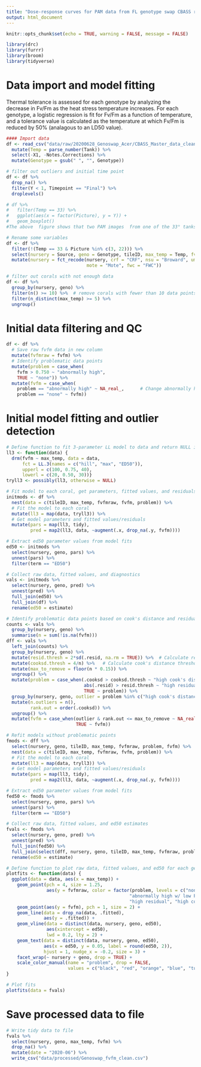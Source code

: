 ```yaml
---
title: "Dose-response curves for PAM data from FL genotype swap CBASS runs"
output: html_document
---
```


```r
knitr::opts_chunk$set(echo = TRUE, warning = FALSE, message = FALSE)

library(drc)
library(furrr)
library(broom)
library(tidyverse)
```

# Data import and model fitting

Thermal tolerance is assessed for each genotype by analyzing the decrease in Fv/Fm as the heat stress temperature increases. For each genotype, a logistic regression is fit for Fv/Fm as a function of temperature, and a tolerance value is calculated as the temperature at which Fv/Fm is reduced by 50% (analagous to an LD50 value).

```r
#### Import data
df <- read_csv("data/raw/20200628_Genoswap_Acer/CBASS_Master_data_clean.csv") %>%
  mutate(Temp = parse_number(Tank)) %>%
  select(-X1, -Notes.Corrections) %>%
  mutate(Genotype = gsub(" ", "", Genotype))

# filter out outliers and initial time point
df <- df %>%
  drop_na() %>%
  filter(Y < 1, Timepoint == "Final") %>%
  droplevels()

# df %>%
#   filter(Temp == 33) %>%
#   ggplot(aes(x = factor(Picture), y = Y)) +
#   geom_boxplot()
#The above  figure shows that two PAM images  from one of the 33° tanks are abnormally low -- remove these values below

# Rename some variables
df <- df %>%
  filter(!(Temp == 33 & Picture %in% c(3, 22))) %>%
  select(nursery = Source, geno = Genotype, tileID, max_temp = Temp, fvfm = Y) %>%
  mutate(nursery = fct_recode(nursery, crf = "CRF", nsu = "Broward", um = "UM",
                              mote = "Mote", fwc = "FWC"))

# filter out corals with not enough data
df <- df %>%
  group_by(nursery, geno) %>%
  filter(n() >= 10) %>%  # remove corals with fewer than 10 data points
  filter(n_distinct(max_temp) >= 5) %>%
  ungroup()
```

# Initial data filtering and QC
```r
df <- df %>%
  # Save raw fvfm data in new column
  mutate(fvfmraw = fvfm) %>%          
  # Identify problematic data points
  mutate(problem = case_when(
    fvfm > 0.750 ~ "abnormally high",
    TRUE ~ "none")) %>%
  mutate(fvfm = case_when(
    problem == "abnormally high" ~ NA_real_,      # Change abnormally high values to NA
    problem == "none" ~ fvfm))
```

# Initial model fitting and outlier detection
```r
# Define function to fit 3-parameter LL model to data and return NULL if fitting error
ll3 <- function(data) {
  drm(fvfm ~ max_temp, data = data, 
      fct = LL.3(names = c("hill", "max", "ED50")),
      upperl = c(100, 0.75, 40),
      lowerl = c(20, 0.50, 30))}
tryll3 <- possibly(ll3, otherwise = NULL)

# Fit model to each coral, get parameters, fitted values, and residuals
initmods <- df %>%
  nest(data = c(tileID, max_temp, fvfmraw, fvfm, problem)) %>%
  # Fit the model to each coral
  mutate(ll3 = map(data, tryll3)) %>%
  # Get model parameters and fitted values/residuals
  mutate(pars = map(ll3, tidy),
         pred = map2(ll3, data, ~augment(.x, drop_na(.y, fvfm))))

# Extract ed50 parameter values from model fits
ed50 <- initmods %>% 
  select(nursery, geno, pars) %>%
  unnest(pars) %>%
  filter(term == "ED50")

# Collect raw data, fitted values, and diagnostics
vals <- initmods %>%
  select(nursery, geno, pred) %>%
  unnest(pred) %>%
  full_join(ed50) %>%
  full_join(df) %>%
  rename(ed50 = estimate)

# Identify problematic data points based on cook's distance and residuals
counts <- vals %>% 
  group_by(nursery, geno) %>% 
  summarise(n = sum(!is.na(fvfm)))
dff <- vals %>%
  left_join(counts) %>%
  group_by(nursery, geno) %>%
  mutate(resid.thresh = 2*sd(.resid, na.rm = TRUE)) %>%  # Calculate residual threshold as 3 standard deviations
  mutate(cooksd.thresh = 4/n) %>%   # Calculate cook's distance threshold as 4/n
  mutate(max_to_remove = floor(n * 0.15)) %>%
  ungroup() %>%
  mutate(problem = case_when(.cooksd > cooksd.thresh ~ "high cook's distance",
                             abs(.resid) > resid.thresh ~ "high residual", 
                             TRUE ~ problem)) %>%
  group_by(nursery, geno, outlier = problem %in% c("high cook's distance", "high residual")) %>%
  mutate(n.outliers = n(),
         rank.out = order(.cooksd)) %>%
  ungroup() %>%
  mutate(fvfm = case_when(outlier & rank.out <= max_to_remove ~ NA_real_, 
                          TRUE ~ fvfm)) 

# Refit models without problematic points
fmods <- dff %>%
  select(nursery, geno, tileID, max_temp, fvfmraw, problem, fvfm) %>%
  nest(data = c(tileID, max_temp, fvfmraw, fvfm, problem)) %>%
  # Fit the model to each coral
  mutate(ll3 = map(data, tryll3)) %>%
  # Get model parameters and fitted values/residuals
  mutate(pars = map(ll3, tidy),
         pred = map2(ll3, data, ~augment(.x, drop_na(.y, fvfm))))

# Extract ed50 parameter values from model fits
fed50 <- fmods %>% 
  select(nursery, geno, pars) %>%
  unnest(pars) %>%
  filter(term == "ED50")

# Collect raw data, fitted values, and ed50 estimates
fvals <- fmods %>%
  select(nursery, geno, pred) %>%
  unnest(pred) %>%
  full_join(fed50) %>%
  full_join(select(dff, nursery, geno, tileID, max_temp, fvfmraw, problem, fvfm)) %>%
  rename(ed50 = estimate)
```

```r
# Define function to plot raw data, fitted values, and ed50 for each genotype
plotfits <- function(data) {
  ggplot(data = data, aes(x = max_temp)) +
    geom_point(pch = 4, size = 1.25,
               aes(y = fvfmraw, color = factor(problem, levels = c("none", "abnormally high", 
                                              "abnormally high w/ low Ft", 
                                              "high residual", "high cook's distance")))) +
    geom_point(aes(y = fvfm), pch = 1, size = 2) +
    geom_line(data = drop_na(data, .fitted),
              aes(y = .fitted)) +
    geom_vline(data = distinct(data, nursery, geno, ed50), 
               aes(xintercept = ed50), 
               lwd = 0.2, lty = 2) +
    geom_text(data = distinct(data, nursery, geno, ed50),
              aes(x = ed50, y = 0.05, label = round(ed50, 2)), 
              hjust = 1, nudge_x = -0.2, size = 3) +
    facet_wrap(~ nursery + geno, drop = TRUE) +
    scale_color_manual(name = "problem", drop = FALSE,
                       values = c("black", "red", "orange", "blue", "turquoise"))
}

# Plot fits
plotfits(data = fvals)
```

# Save processed data to file
```r
# Write tidy data to file
fvals %>%
  select(nursery, geno, max_temp, fvfm) %>%
  drop_na() %>%
  mutate(date = "2020-06") %>%
  write_csv("data/processed/Genoswap_fvfm_clean.csv")
```

